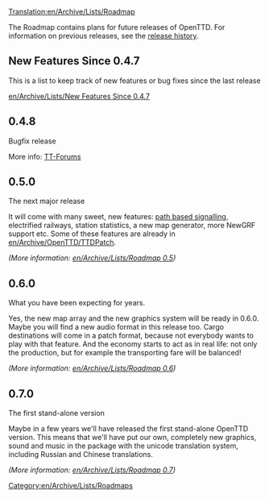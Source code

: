 [[Translation:en/Archive/Lists/Roadmap]]
[[Category:en/Archive/Lists/Roadmaps]]

The Roadmap contains plans for future releases of OpenTTD. For information on previous releases, see the [[en/Archive/OpenTTD/Main Page|release history]].

==New Features Since 0.4.7==

This is a list to keep track of new features or bug fixes since the last release

[[en/Archive/Lists/New Features Since 0.4.7]]

==0.4.8==
Bugfix release

More info:
[http://www.tt-forums.net/viewtopic.php?t=24806 TT-Forums]

==0.5.0==
The next major release

It will come with many sweet, new features: [[en/Archive/Manual/Yet Another PBS Patch|path based signalling]], electrified railways, station statistics, a new map generator, more NewGRF support etc. Some of these features are already in [[en/Archive/OpenTTD/TTDPatch]].

''(More information: [[en/Archive/Lists/Roadmap 0.5]])''

==0.6.0==
What you have been expecting for years.

Yes, the new map array and the new graphics system will be ready in 0.6.0. Maybe you will find a new audio format in this release too. Cargo destinations will come in a patch format, because not everybody wants to play with that feature. And the economy starts to act as in real life: not only the production, but for example the transporting fare will be balanced!

''(More information: [[en/Archive/Lists/Roadmap 0.6]])''

==0.7.0==
The first stand-alone version

Maybe in a few years we'll have released the first stand-alone OpenTTD version. This means that we'll have put our own, completely new graphics, sound and music in the package with the unicode translation system, including Russian and Chinese translations.

''(More information: [[en/Archive/Lists/Roadmap 0.7]])''